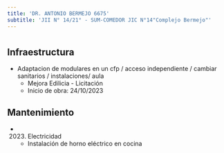 ```yaml
---
title: 'DR. ANTONIO BERMEJO 6675'
subtitle: 'JII N° 14/21° - SUM-COMEDOR JIC N°14"Complejo Bermejo"'
---
```


#
## Infraestructura

* Adaptacion de modulares en un cfp / acceso independiente / cambiar sanitarios / instalaciones/ aula 
    + Mejora Edilicia - Licitación 
    + Inicio de obra: 24/10/2023 






## Mantenimiento

*  (2023) Electricidad 
    + Instalación de horno eléctrico en cocina



